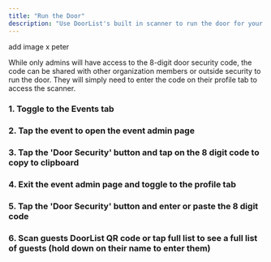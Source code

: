 ```yaml
---
title: "Run the Door"
description: "Use DoorList's built in scanner to run the door for your event"
---
```

add image x peter

While only admins will have access to the 8-digit door security code, the code can be shared with other organization members or outside security to run the door. They will simply need to enter the code on their profile tab to access the scanner.

### 1. Toggle to the Events tab 
### 2. Tap the event to open the event admin page
### 3. Tap the 'Door Security' button and tap on the 8 digit code to copy to clipboard
### 4. Exit the event admin page and toggle to the profile tab
### 5. Tap the 'Door Security' button and enter or paste the 8 digit code
### 6. Scan guests DoorList QR code or tap full list to see a full list of guests (hold down on their name to enter them)